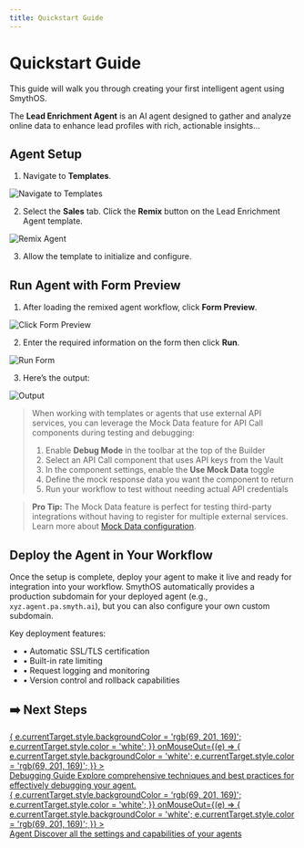 ```yaml
---
title: Quickstart Guide
---
```


# Quickstart Guide

This guide will walk you through creating your first intelligent agent using SmythOS.

The **Lead Enrichment Agent** is an AI agent designed to gather and analyze online data to enhance lead profiles with rich, actionable insights...

<YouTube videoId="V0ft3GrLtjY" title="SmythOS - Lead Enrichment Agent" />

## Agent Setup

1. Navigate to **Templates**.

<Image src="/img/lead_enrichment_agent/img_1.png" alt="Navigate to Templates" />

2. Select the **Sales** tab. Click the **Remix** button on the Lead Enrichment Agent template.

<Image src="/img/lead_enrichment_agent/img_2.png" alt="Remix Agent" />

3. Allow the template to initialize and configure.

## Run Agent with Form Preview

1. After loading the remixed agent workflow, click **Form Preview**.

<Image src="/img/lead_enrichment_agent/img_3.png" alt="Click Form Preview" />

2. Enter the required information on the form then click **Run**.

<Image src="/img/lead_enrichment_agent/gif 1.png" alt="Run Form" />

3. Here’s the output:

<Image src="/img/lead_enrichment_agent/img_4.png" alt="Output" />

> When working with templates or agents that use external API services, you can leverage the Mock Data feature for API Call components during testing and debugging:
>
>1. Enable **Debug Mode** in the toolbar at the top of the Builder
>2. Select an API Call component that uses API keys from the Vault
>3. In the component settings, enable the **Use Mock Data** toggle
>4. Define the mock response data you want the component to return
>5. Run your workflow to test without needing actual API credentials

 > **Pro Tip:** The Mock Data feature is perfect for testing third-party integrations without having to register for multiple external services. Learn more about [Mock Data configuration](/docs/agent-studio/components/advanced/api-call#step-5-enable-mock-mode).

## Deploy the Agent in Your Workflow

Once the setup is complete, deploy your agent to make it live and ready for integration into your workflow. SmythOS automatically provides a production subdomain for your deployed agent (e.g., `xyz.agent.pa.smyth.ai`), but you can also configure your own custom subdomain.

Key deployment features:
- • Automatic SSL/TLS certification
- • Built-in rate limiting
- • Request logging and monitoring
- • Version control and rollback capabilities


## ➡️ Next Steps

<div style={{ display: 'flex', justifyContent: 'space-between', alignItems: 'center' }}>
  <a
    href="/doc/#/how-to/debugging"
    style={{
      flex: 1,
      display: 'flex',
      alignItems: 'center',
      padding: 20,
      textDecoration: 'none',
      color: 'rgb(69, 201, 169)',
      backgroundColor: 'white',
      border: '2px solid rgb(69, 201, 169)',
      borderRadius: 10,
      cursor: 'pointer',
    }}
    onMouseOver={(e) => {
      e.currentTarget.style.backgroundColor = 'rgb(69, 201, 169)';
      e.currentTarget.style.color = 'white';
    }}
    onMouseOut={(e) => {
      e.currentTarget.style.backgroundColor = 'white';
      e.currentTarget.style.color = 'rgb(69, 201, 169)';
    }}
  >
    <div>
      <span style={{ fontWeight: 'bold', fontSize: 22, display: 'block' }}>Debugging Guide</span>
      <span style={{ fontWeight: 300, fontSize: 14, display: 'block' }}>
        Explore comprehensive techniques and best practices for effectively debugging your agent.
      </span>
    </div>
  </a>
</div>

<div style={{ display: 'flex', justifyContent: 'space-between', alignItems: 'center', marginTop: 15 }}>
  <a
    href="/doc/#/core_concepts/builder"
    style={{
      flex: 1,
      display: 'flex',
      alignItems: 'center',
      padding: 20,
      textDecoration: 'none',
      color: 'rgb(69, 201, 169)',
      backgroundColor: 'white',
      border: '2px solid rgb(69, 201, 169)',
      borderRadius: 10,
      cursor: 'pointer',
    }}
    onMouseOver={(e) => {
      e.currentTarget.style.backgroundColor = 'rgb(69, 201, 169)';
      e.currentTarget.style.color = 'white';
    }}
    onMouseOut={(e) => {
      e.currentTarget.style.backgroundColor = 'white';
      e.currentTarget.style.color = 'rgb(69, 201, 169)';
    }}
  >
    <div>
      <span style={{ fontWeight: 'bold', fontSize: 22, display: 'block' }}>Agent</span>
      <span style={{ fontWeight: 300, fontSize: 14, display: 'block' }}>
        Discover all the settings and capabilities of your agents
      </span>
    </div>
  </a>
</div>